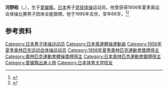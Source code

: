 {{NoteTA|G1=Sports}}
'''河野昭'''（{{jpn|j=河野 昭|hg=こうの あきら|rm=Kōno Akira}}，{{bd|1929年|9月11日|1995年|12月25日}}），生于[[愛媛縣|愛媛縣]]，[[日本|日本]]男子[[竞技体操|竞技体操]]运动员。他曾获得1956年夏季奥运会体操比赛男子团体全能银牌。他于1995年去世，享年66岁。<ref>{{Cite web|title=Akira KONO|url=https://www.olympic.org/akira-kono|accessdate=2021-03-27|work=International Olympic Committee}}</ref><ref name=sref>{{cite Sports-Reference |url=https://www.sports-reference.com/olympics/athletes/ko/akira-kono-1.html |archive-url=https://web.archive.org/web/20200417211853/https://www.sports-reference.com/olympics/athletes/ko/akira-kono-1.html |name=Akira Kono |archive-date=2020-04-17 |accessdate=2012-06-30}}</ref>

== 参考资料 ==
{{reflist}}

{{Authority control}}
{{DEFAULTSORT:Kono, Akira}}
[[Category:日本男子体操运动员|Category:日本男子体操运动员]]
[[Category:日本奧運體操運動員|Category:日本奧運體操運動員]]
[[Category:1956年夏季奥林匹克运动会体操运动员|Category:1956年夏季奥林匹克运动会体操运动员]]
[[Category:1956年夏季奧林匹克運動會獎牌得主|Category:1956年夏季奧林匹克運動會獎牌得主]]
[[Category:奧林匹克運動會體操獎牌得主|Category:奧林匹克運動會體操獎牌得主]]
[[Category:日本奧林匹克運動會銀牌得主|Category:日本奧林匹克運動會銀牌得主]]
[[Category:愛媛縣出身人物|Category:愛媛縣出身人物]]
[[Category:日本体育大学校友|Category:日本体育大学校友]]